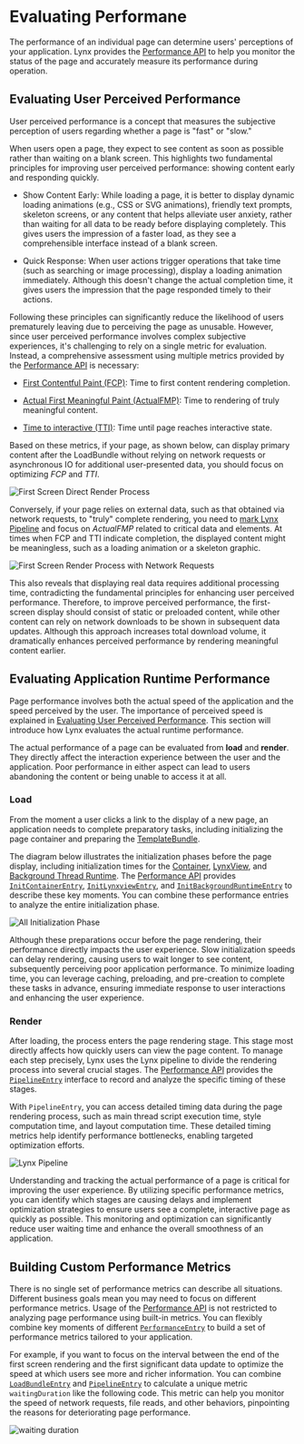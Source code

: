 # Evaluating Performane

The performance of an individual page can determine users' perceptions of your application. Lynx provides the [Performance API](api/lynx-api/performance-api)
to help you monitor the status of the page and accurately measure its performance during operation.

## Evaluating User Perceived Performance

User perceived performance is a concept that measures the subjective perception of users regarding whether a page is "fast" or "slow."

When users open a page, they expect to see content as soon as possible rather than waiting on a blank screen. This highlights two fundamental principles for
improving user perceived performance: showing content early and responding quickly.

- Show Content Early: While loading a page, it is better to display dynamic loading animations (e.g., CSS or SVG animations), friendly text prompts, skeleton
  screens, or any content that helps alleviate user anxiety, rather than waiting for all data to be ready before displaying completely. This gives users the
  impression of a faster load, as they see a comprehensible interface instead of a blank screen.

- Quick Response: When user actions trigger operations that take time (such as searching or image processing), display a loading animation immediately. Although
  this doesn't change the actual completion time, it gives users the impression that the page responded timely to their actions.

Following these principles can significantly reduce the likelihood of users prematurely leaving due to perceiving the page as unusable. However, since user
perceived performance involves complex subjective experiences, it's challenging to rely on a single metric for evaluation. Instead, a comprehensive assessment
using multiple metrics provided by the [Performance API](api/lynx-api/performance-api) is necessary:

- [First Contentful Paint (FCP)](api/lynx-api/performance-api/performance-entry/metric-fcp-entry): Time to first content rendering completion.

- [Actual First Meaningful Paint (ActualFMP)](api/lynx-api/performance-api/performance-entry/metric-actual-fmp-entry): Time to rendering of truly meaningful content.

- [Time to interactive (TTI)](api/lynx-api/performance-api/performance-entry/metric-tti-entry): Time until page reaches interactive state.

Based on these metrics, if your page, as shown below, can display primary content after the LoadBundle without relying on network requests or asynchronous IO for
additional user-presented data, you should focus on optimizing _FCP_ and _TTI_.

![First Screen Direct Render Process](/assets/doc/first-render-without-network.png 'First Screen Direct Render Process')

Conversely, if your page relies on external data, such as that obtained via network requests, to "truly" complete rendering, you need to
[mark Lynx Pipeline](guide/performance/timing-flag) and focus on _ActualFMP_ related to critical data and elements. At times when FCP and TTI indicate
completion, the displayed content might be meaningless, such as a loading animation or a skeleton graphic.

![First Screen Render Process with Network Requests](/assets/doc/first-render-with-network.png 'First Screen Render Process with Network Requests')

This also reveals that displaying real data requires additional processing time, contradicting the fundamental principles for enhancing user perceived performance.
Therefore, to improve perceived performance, the first-screen display should consist of static or preloaded content, while other content can rely on network downloads
to be shown in subsequent data updates. Although this approach increases total download volume, it dramatically enhances perceived performance by rendering meaningful
content earlier.

## Evaluating Application Runtime Performance

Page performance involves both the actual speed of the application and the speed perceived by the user. The importance of perceived speed is explained
in [Evaluating User Perceived Performance](./evaluating-performance#evaluating-user-perceived-performance). This section will introduce how Lynx evaluates
the actual runtime performance.

The actual performance of a page can be evaluated from **load** and **render**. They directly affect the interaction experience between the
user and the application. Poor performance in either aspect can lead to users abandoning the content or being unable to access it at all.

### Load

From the moment a user clicks a link to the display of a new page, an application needs to complete preparatory tasks, including initializing the page container and
preparing the [TemplateBundle](guide/spec#template-bundle).

The diagram below illustrates the initialization phases before the page display, including initialization times for the [Container](api/lynx-api/performance-api/performance-entry/init-container-entry),
[LynxView](guide/spec#lynxview①), and [Background Thread Runtime](guide/spec#background-thread-runtime). The [Performance API](api/lynx-api/performance-api)
provides [`InitContainerEntry`](api/lynx-api/performance-api/performance-entry/init-container-entry), [`InitLynxviewEntry`](api/lynx-api/performance-api/performance-entry/init-lynxview-entry),
and [`InitBackgroundRuntimeEntry`](api/lynx-api/performance-api/performance-entry/init-background-runtime-entry) to describe these key moments. You can
combine these performance entries to analyze the entire initialization phase.

![All Initialization Phase](/assets/doc/all-init-process.png 'All Initialization Phase')

Although these preparations occur before the page rendering, their performance directly impacts the user experience. Slow initialization speeds can delay rendering,
causing users to wait longer to see content, subsequently perceiving poor application performance. To minimize loading time, you can leverage caching, preloading,
and pre-creation to complete these tasks in advance, ensuring immediate response to user interactions and enhancing the user experience.

### Render

After loading, the process enters the page rendering stage. This stage most directly affects how quickly users can view the page content. To manage each step precisely,
Lynx uses the Lynx pipeline to divide the rendering process into several crucial stages. The [Performance API](api/lynx-api/performance-api) provides the
[`PipelineEntry`](api/lynx-api/performance-api/performance-entry/pipeline-entry) interface to record and analyze the specific timing of these stages.

With `PipelineEntry`, you can access detailed timing data during the page rendering process, such as main thread script execution time, style computation time, and layout
computation time. These detailed timing metrics help identify performance bottlenecks, enabling targeted optimization efforts.

![Lynx Pipeline](/assets/doc/pipeline-entry.png 'Lynx Pipeline')

Understanding and tracking the actual performance of a page is critical for improving the user experience. By utilizing specific performance metrics, you can identify which
stages are causing delays and implement optimization strategies to ensure users see a complete, interactive page as quickly as possible. This monitoring and optimization can
significantly reduce user waiting time and enhance the overall smoothness of an application.

## Building Custom Performance Metrics

There is no single set of performance metrics can describe all situations. Different business goals mean you may need to focus on different performance metrics.
Usage of the [Performance API](api/lynx-api/performance-api) is not restricted to analyzing page performance using built-in metrics. You can flexibly combine
key moments of different [`PerformanceEntry`](api/lynx-api/performance-api/performance-entry) to build a set of performance metrics tailored to your application.

For example, if you want to focus on the interval between the end of the first screen rendering and the first significant data update to optimize the speed at which
users see more and richer information. You can combine [`LoadBundleEntry`](api/lynx-api/performance-api/performance-entry/load-bundle-entry) and [`PipelineEntry`](api/lynx-api/performance-api/performance-entry/pipeline-entry)
to calculate a unique metric `waitingDuration` like the following code. This metric can help you monitor the speed of network requests, file reads, and other
behaviors, pinpointing the reasons for deteriorating page performance.

![waiting duration](/assets/doc/custom-metric-waitingduration.png)


<Go
  example="performance-api"
  defaultFile="src/create_custom_performance_metric/index.tsx"
  img="/assets/doc/create-custom-performance-metric.jpeg"
  highlight="{18-40}"
  entry="src/create_custom_performance_metric"
/>

